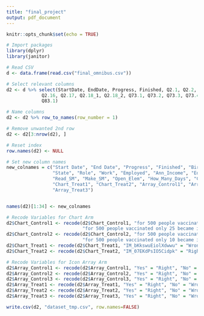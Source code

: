 ```yaml
---
title: "final_project"
output: pdf_document
---
```


```r
knitr::opts_chunk$set(echo = TRUE)
```

```r
# Import packages
library(dplyr)
library(janitor)
```

```r
# Read CSV
d <- data.frame(read.csv("final_omnibus.csv"))
```

```r
# Select relevant columns
d2 <- d %>% select(StartDate, EndDate, Progress, Finished, Q2.1, Q2.2, Q2.3, Q2.4, Q2.6, Q2.7, Q2.8, Q2.11, Q2.12, Q2.13, Q2.14, Q2.15,
             Q2.16, Q2.17, Q2.18_1, Q2.18_2, Q73.1, Q73.2, Q73.3, Q73.4, Q74.1, Q75.1, Q76.1, Q77.1, Q78.1, Q79.1, Q80.1, Q81.1, Q82.1, 
             Q83.1)
```

```r
# Name columns
d2 <- d2 %>% row_to_names(row_number = 1)
```

```r
# Remove unwanted 2nd row
d2 <- d2[3:nrow(d2), ]
```

```r
# Reset index
row.names(d2) <- NULL
```

```r
# Set new column names
new_colnames = c("Start Date", "End Date", "Progress", "Finished", "Birthyear", "Gender", "ESL", "Race", "Country",
                 "State", "Role", "Work", "Employed", "Ann_Income", "Edu_Level", "Pol_Aff", "Religion", "Read", 
                 "Read_SM", "Make_SM", "Open_Elem", "How_Many_Days", "Capacity", "Vacc_Effec", "Chart_Control1", "Chart_Control2",
                 "Chart_Treat1", "Chart_Treat2", "Array_Control1", "Array_Control2", "Array_Control3", "Array_Treat1", "Array_Treat2",
                 "Array_Treat3")


names(d2)[1:34] <- new_colnames
```

```r
# Recode Variables for Chart Arm
d2$Chart_Control1 <- recode(d2$Chart_Control1, "for 500 people vaccinated only 50 became infected with COVID-19"="Wrong", 
                            "for 500 people vaccinated only 25 became infected with COVID-19"="Right")
d2$Chart_Control2 <- recode(d2$Chart_Control2, "for 500 people vaccinated only 75 became infected with COVID-19"="Wrong", 
                            "for 500 people vaccinated only 10 became infected with COVID-19"="Right")
d2$Chart_Treat1 <- recode(d2$Chart_Treat1, "IM_bKkswuEiolXdwwu" = "Wrong", "IM_bymouquPLlMsto2" = "Right")
d2$Chart_Treat2 <- recode(d2$Chart_Treat2, "IM_07EKdPsIO5Cidpk" = "Right", "IM_dbuYoG7rE5mWLbM" = "Wrong")

# Recode Variables for Icon Array Arm
d2$Array_Control1 <- recode(d2$Array_Control1, "Yes" = "Right", "No" = "Wrong")
d2$Array_Control2 <- recode(d2$Array_Control2, "Yes" = "Right", "No" = "Wrong")
d2$Array_Control3 <- recode(d2$Array_Control3, "Yes" = "Right", "No" = "Wrong")
d2$Array_Treat1 <- recode(d2$Array_Treat1, "Yes" = "Right", "No" = "Wrong")
d2$Array_Treat2 <- recode(d2$Array_Treat2, "Yes" = "Right", "No" = "Wrong")
d2$Array_Treat3 <- recode(d2$Array_Treat3, "Yes" = "Right", "No" = "Wrong")
```

```r
write.csv(d2, "dataset_tmp.csv", row.names=FALSE)
```


